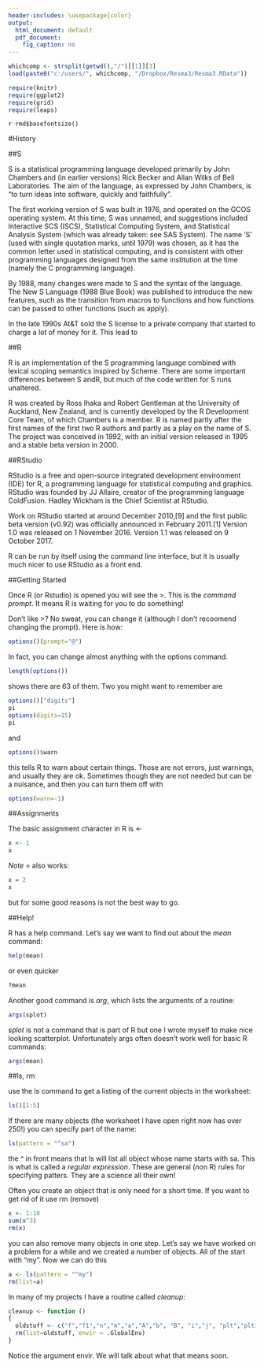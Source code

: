 ---
header-includes: \usepackage{color}
output:
  html_document: default
  pdf_document:
    fig_caption: no
---

```{r, echo=FALSE, warning=FALSE, message=FALSE}
whichcomp <- strsplit(getwd(),"/")[[1]][3]
load(paste0("c:/users/", whichcomp, "/Dropbox/Resma3/Resma3.RData"))

require(knitr)
require(ggplot2)
require(grid)
require(leaps)
```
`r rmd$basefontsize()`

<style>
table, th, td { text-align:right; }
th, td {padding: 10px;}
</style>

#History

##S

S is a statistical programming language developed primarily by John Chambers and (in earlier versions) Rick Becker and Allan Wilks of Bell Laboratories. The aim of the language, as expressed by John Chambers, is "to turn ideas into software, quickly and faithfully".

The first working version of S was built in 1976, and operated on the GCOS operating system. At this time, S was unnamed, and suggestions included Interactive SCS (ISCS), Statistical Computing System, and Statistical Analysis System (which was already taken: see SAS System). The name 'S' (used with single quotation marks, until 1979) was chosen, as it has the common letter used in statistical computing, and is consistent with other programming languages designed from the same institution at the time (namely the C programming language).

By 1988, many changes were made to S and the syntax of the language. The New S Language (1988 Blue Book) was published to introduce the new features, such as the transition from macros to functions and how functions can be passed to other functions (such as apply).

In the late 1990s At&T sold the S license to a private company that started to charge a lot of money for it. This lead to

##R

R is an implementation of the S programming language combined with lexical scoping semantics inspired by Scheme. There are some important differences between S andR, but much of the code written for S runs unaltered.

R was created by Ross Ihaka and Robert Gentleman at the University of Auckland, New Zealand, and is currently developed by the R Development Core Team, of which Chambers is a member. R is named partly after the first names of the first two R authors and partly as a play on the name of S. The project was conceived in 1992, with an initial version released in 1995 and a stable beta version in 2000.

##RStudio

RStudio is a free and open-source integrated development environment (IDE) for R, a programming language for statistical computing and graphics. RStudio was founded by JJ Allaire, creator of the programming language ColdFusion. Hadley Wickham is the Chief Scientist at RStudio.

Work on RStudio started at around December 2010,[9] and the first public beta version (v0.92) was officially announced in February 2011.[1] Version 1.0 was released on 1 November 2016. Version 1.1 was released on 9 October 2017.

R can be run by itself using the command line interface, but it is usually much nicer to use RStudio as a front end.

##Getting Started

Once R (or Rstudio) is opened you will see the >. This is the *command prompt*. It means R is waiting for you to do something!

Don't like >? No sweat, you can change it (although I don't recoomend changing the prompt). Here is how:

```{r eval=FALSE}
options()(prompt="@")
```

In fact, you can change almost anything with the options command.

```{r}
length(options())
```

shows there are 63 of them. Two you might want to remember are

```{r}
options()["digits"]
pi
options(digits=15)
pi
```

and

```{r}
options()$warn
```

this tells R to warn about certain things. Those are not errors, just warnings, and usually they are ok. Sometimes though they are not needed but can be a nuisance, and then you can turn them off with

```{r}
options(warn=-1)
```


##Assignments

The basic assignment character in R is <-

```{r}
x <- 1
x
```

*Note* = also works:

```{r}
x = 2
x
```

but for some good reasons is not the best way to go.

##Help!

R has a help command. Let's say we want to find out about the *mean* command:

```{r, eval=FALSE}
help(mean)
```

or even quicker

```{r eval=FALSE}
?mean
```

Another good command is *arg*, which lists the arguments of a routine:

```{r}
args(splot)
```

*splot* is not a command that is part of R but one I wrote myself to make nice looking scatterplot. Unfortunately args often doesn't work well for basic R commands:

```{r}
args(mean)
```

##ls, rm

use the ls command to get a listing of the current objects in the worksheet:

```{r}
ls()[1:5]
```

If there are many objects (the worksheet I have open right now has over 250!) you can specify part of the name:

```{r}
ls(pattern = "^sa")
```

the ^ in front means that ls will list all object whose name starts with sa. This is what is called a *regular expression*. These are general (non R) rules for specifying patters. They are a science all their own! 

Often you create an object that is only need for a short time. If you want to get rid of it use rm (remove)

```{r}
x <- 1:10
sum(x^3)
rm(x)
```

you can also remove many objects in one step. Let's say we have worked on a problem for a while and we created a number of objects. All of the start with "my". Now we can do this

```{r eval=FALSE}
a <- ls(pattern = "^my")
rm(list=a)
```

In many of my projects I have a routine called *cleanup*:

```{r}
cleanup <- function () 
{
  oldstuff <- c("f","f1","n","m","a","A","b", "B", "i","j", "plt","plt1","plt2","x","xx","y","z", "xy")
  rm(list=oldstuff, envir = .GlobalEnv)
}
```

Notice the argument envir. We will talk about what that means soon.
